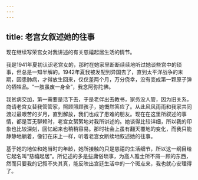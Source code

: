 ```yaml
---
---
---
```

title: 老宫女叙述她的往事
---



现在继续写荣宫女对我讲述的有关慈禧起居生活的情节。

我是1941年夏初认识老宫女的，那时在她家里断断续续地听过她谈些宫中的琐事，但总是一知半解的。1942年夏我被发配到异国去了，直到太平洋战争的末期，因患肺病，才得放生回来，仅仅差两个月，万分侥幸，没有变成第一颗原子弹的牺牲品。“一肢虽废一身全”，我念阿弥陀佛。

我贫病交加，第一需要是活下去，于是老伴出去教书，家务没人管，因为旧关系，商请老宫女替我管管家，照顾照顾孩子，她慨然答应了。从此风风雨雨和我家共同渡过最艰苦的岁月，直到解放，我们也成了患难的朋友。现在在这里所叙述的事情，都是百无聊赖时，老宫女絮絮地对我所讲述的。她谈得比较详细，所以我的印象也比较深刻，回忆起来也稍稍容易。那时社会上虽有翻天覆地的变化，而我只能静静地躺着，像钉在床上一样，听着老宫女断续地叙述她的往事。

基于她的地位和她当时的年龄，她所接触的只是慈禧的生活细节，所以这一纲目给它起名叫“慈禧起居”。所记述的多是些庸俗琐事，为高人雅士所不屑一顾的东西，然而只要我的记叙不失其真，能反映出宫廷生活中的一个斑点来，我也就心安理得了。